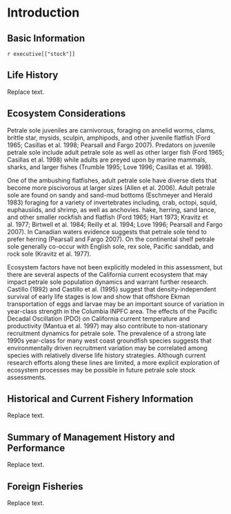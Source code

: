 # Introduction
## Basic Information
`r executive[["stock"]]`

## Life History
Replace text.

## Ecosystem Considerations
Petrale sole juveniles are carnivorous, foraging on annelid worms, clams, brittle star, mysids, sculpin, amphipods, and other juvenile flatfish (Ford 1965; Casillas et al. 1998; Pearsall and Fargo 2007). Predators on juvenile petrale sole include adult petrale sole as well as other larger fish (Ford 1965; Casillas et al. 1998) while adults are preyed upon by marine mammals, sharks, and larger fishes (Trumble 1995; Love 1996; Casillas et al. 1998).

One of the ambushing flatfishes, adult petrale sole have diverse diets that become more piscivorous at larger sizes (Allen et al. 2006). Adult petrale sole are found on sandy and sand-mud bottoms (Eschmeyer and Herald 1983) foraging for a variety of invertebrates including, crab, octopi, squid, euphausiids, and shrimp, as well as anchovies. hake, herring, sand lance, and other smaller rockfish and flatfish (Ford 1965; Hart 1973; Kravitz et al. 1977; Birtwell et al. 1984; Reilly et al. 1994; Love 1996; Pearsall and Fargo 2007). In Canadian waters evidence suggests that petrale sole tend to prefer herring (Pearsall and Fargo 2007). On the continental shelf petrale sole generally co-occur with English sole, rex sole, Pacific sanddab, and rock sole (Kravitz et al. 1977). 

Ecosystem factors have not been explicitly modeled in this assessment, but there are several aspects of the California current ecosystem that may impact petrale sole population dynamics and warrant further research. Castillo (1992) and Castillo et al. (1995) suggest that density-independent survival of early life stages is low and show that offshore Ekman transportation of eggs and larvae may be an important source of variation in year-class strength in the Columbia INPFC area. The effects of the Pacific Decadal Oscillation (PDO) on California current temperature and productivity (Mantua et al. 1997) may also contribute to non-stationary recruitment dynamics for petrale sole. The prevalence of a strong late 1990s year-class for many west coast groundfish species suggests that environmentally driven recruitment variation may be correlated among species with relatively diverse life history strategies. Although current research efforts along these lines are limited, a more explicit exploration of ecosystem processes may be possible in future petrale sole stock assessments.

## Historical and Current Fishery Information
Replace text.

## Summary of Management History and Performance
Replace text.

## Foreign Fisheries
Replace text.
